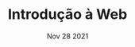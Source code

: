 ---
title: Introdução à Web
date: Nov 28 2021
excerpt: Test
draft: true
category: web
cover_image: 
---